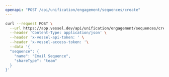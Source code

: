 ```yaml
---
openapi: "POST /api/unification/engagement/sequences/create"
---
```


<RequestExample>

```bash Request
curl --request POST \
  --url https://app.vessel.dev/api/unification/engagement/sequences/create \
  --header 'Content-Type: application/json' \
  --header 'x-vessel-api-token: ' \
  --header 'x-vessel-access-token: '\
  --data '{
  "sequence": {
    "name": "Email Sequence",
    "shareType": "team"
  }
}'
```

</RequestExample>
